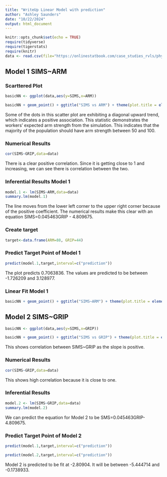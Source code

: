 ```yaml
---
title: "WriteUp Linear Model with prediction"   
author: "Ashley Saunders"         
date: "10/22/2024"      
output: html_document
---
```


```r
knitr::opts_chunk$set(echo = TRUE)
require(tidyverse)
require(tigerstats)
require(knitr)
data <- read.csv(file="https://onlinestatbook.com/case_studies_rvls/physical_strength/data.txt",sep="",header=TRUE)  
```

## Model 1 SIMS~ARM
### Scarttered Plot
```r
basicNN <- ggplot(data,aes(y=SIMS,x=ARM))

```
```r
basicNN + geom_point() + ggtitle("SIMS vs ARM") + theme(plot.title = element_text(hjust = 0.5, size = 20))
```

Some of the dots in this scatter plot are exhibiting a diagonal upward trend, which indicates a positive association. This statistic demonstrates the workers' expected arm strength from the simulation. This indicates that the majority of the population should have arm strength between 50 and 100. 

### Numerical Results

```r
cor(SIMS~GRIP,data=data)
```

There is a clear positive correlation. Since it is getting close to 1 and increasing, we can see there is correlation between the two. 

### Inferential Results Model 1

```r
model.1 <- lm(SIMS~ARM,data=data)
summary.lm(model.1)
```

The line moves from the lower left corner to the upper right corner because of the positive coefficient. The numerical results make this clear with an equation SIMS=0.045463GRIP - 4.809675. 

### Create target

```r
target<-data.frame(ARM=88, GRIP=44)
```

### Predict Target Point of Model 1

```r
predict(model.1,target,interval=c("prediction"))
```

The plot predicts 0.7063836. The values are predicted to be between -1.726209 and 3.128977.

### Linear Fit Model 1

```r
basicNN + geom_point() + ggtitle("SIMS~ARM") + theme(plot.title = element_text(hjust = 0.5, size = 20)) + geom_smooth(method=lm)

```

## Model 2 SIMS~GRIP

```r
basicNN <- ggplot(data,aes(y=SIMS,x=GRIP))

```

```r
basicNN + geom_point() + ggtitle("SIMS vs GRIP") + theme(plot.title = element_text(hjust = 0.5, size = 20))
```

This shows correlation between SIMS~GRIP as the slope is positive.

### Numerical Results
```r
cor(SIMS~GRIP,data=data)
```
This shows high correlation because it is close to one.

### Inferential Results

```r
model.2 <- lm(SIMS~GRIP,data=data)
summary.lm(model.2)
```

We can predict the equation for Model 2 to be SMS=0.045463GRIP-4.809675.

### Predict Target Point of Model 2

```r
predict(model.1,target,interval=c("prediction"))
```
```r
predict(model.2,target,interval=c("prediction"))
```

Model 2 is predicted to be fit at -2.80904. It will be between -5.444714 and -0.1738933.



